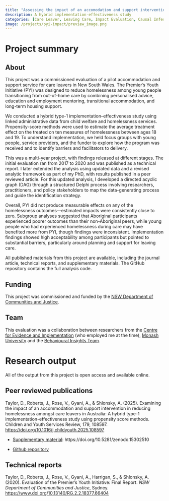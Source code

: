 ```yaml
---
title: "Assessing the impact of an accomodation and support intervention for care leavers"
description: A hybrid implementation-effectiveness study
categories: [Care Leaver, Leaving Care, Impact Evaluation, Causal Inference, Implementation Science, Propensity Score Methods]
image: /projects/pyi-impact/preview_image.png
---
```


# Project summary

## About

This project was a commissioned evaluation of a pilot accommodation and support service for care leavers in New South Wales. The Premier’s Youth Initiative (PYI) was designed to reduce homelessness among young people transitioning from out-of-home care by combining personalised advice, education and employment mentoring, transitional accommodation, and long-term housing support.

We conducted a hybrid type-1 implementation–effectiveness study using linked administrative data from child welfare and homelessness services. Propensity-score methods were used to estimate the average treatment effect on the treated on ten measures of homelessness between ages 18 and 19. To understand implementation, we held focus groups with young people, service providers, and the funder to explore how the program was received and to identify barriers and facilitators to delivery.

This was a multi-year project, with findings released at different stages. The initial evaluation ran from 2017 to 2020 and was published as a technical report. I later extended the analysis using updated data and a revised analytic framework as part of my PhD, with results published in a peer reviewed article. For this updated analysis, I developed a directed acyclic graph (DAG) through a structured Delphi process involving researchers, practitioners, and policy stakeholders to map the data-generating process and guide the identification strategy.

Overall, PYI did not produce measurable effects on any of the homelessness outcomes—estimated impacts were consistently close to zero. Subgroup analyses suggested that Aboriginal participants experienced poorer outcomes than their non-Aboriginal peers, while young people who had experienced homelessness during care may have benefited more from PYI, though findings were inconsistent. Implementation findings showed high acceptability among participants but pointed to substantial barriers, particularly around planning and support for leaving care.

All published materials from this project are available, including the journal article, technical reports, and supplementary materials. The GitHub repository contains the full analysis code. 

## Funding

This project was commissioned and funded by the [NSW Department of Communities and Justice](https://dcj.nsw.gov.au/).

## Team

This evaluation was a collaboration between researchers from the [Centre for Evidence and Implementation](https://www.ceiglobal.org/) (who employed me at the time), [Monash University](https://www.monash.edu/medicine/spahc/socialwork/datamatters) and the [Behavioural Insights Team](https://www.bi.team/).

# Research output

All of the output from this project is open access and available online.

## Peer reviewed publications

Taylor, D., Roberts, J., Rose, V., Gyani, A., & Shlonsky, A. (2025). Examining the impact of an accommodation and support intervention in reducing homelessness amongst care leavers in Australia: A hybrid type-1 implementation-effectiveness study using propensity score methods. Children and Youth Services Review, 179, 108597. <https://doi.org/10.1016/j.childyouth.2025.108597>

-   [Supplementary material](https://davetayl-r.github.io/pyi-impact-study/pyi-impact-study-supplementary-material.html): https://doi.org/10.5281/zenodo.15302510

-   [Github repository](https://github.com/davetayl-r/pyi-impact-study)

## Technical reports

Taylor, D., Roberts, J., Rose, V., Gyani, A., Harrigan, S., & Shlonsky, A. (2020). Evaluation of the Premier’s Youth Initiative: Final Report. *NSW Department of Communities and Justice*, Sydney. <https://www.doi.org/10.13140/RG.2.2.18377.66404>